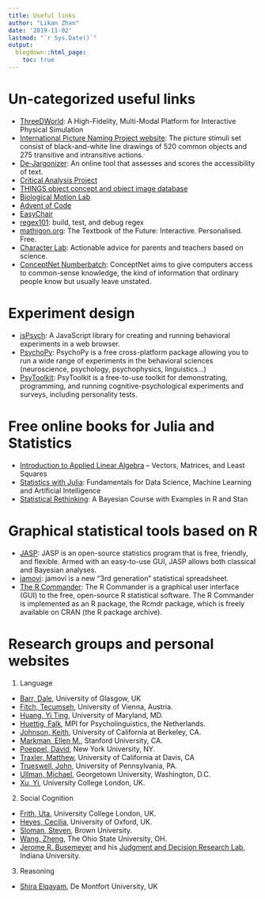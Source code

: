 ```yaml
---
title: Useful links
author: "Likan Zhan"
date: '2019-11-02'
lastmod: "`r Sys.Date()`"
output:
  blogdown::html_page:
    toc: true
---
```


# Un-categorized useful links

- [ThreeDWorld](http://www.threedworld.org): A High-Fidelity, Multi-Modal Platform for Interactive Physical Simulation
- [International Picture Naming Project website](https://crl.ucsd.edu/experiments/ipnp/1stimuli.html): The picture stimuli set consist of black-and-white line drawings of 520 common objects and 275 transitive and intransitive actions.
- [De-Jargonizer](http://scienceandpublic.com/): An online tool that assesses and scores the accessibility of text.
- [Critical Analysis Project](http://critical-analysis.org/)
- [THINGS object concept and object image database](https://osf.io/jum2f/)
- [Biological Motion Lab](https://www.biomotionlab.ca)
- [Advent of Code](https://adventofcode.com)
- [EasyChair](https://easychair.org)
- [regex101](https://regex101.com): build, test, and debug regex
- [mathigon.org](https://mathigon.org): The Textbook of the Future: Interactive. Personalised. Free.
- [Character Lab](https://characterlab.org): Actionable advice for parents and teachers based on science. 
- [ConceptNet Numberbatch](https://github.com/commonsense/conceptnet5): ConceptNet aims to give computers access to common-sense knowledge, the kind of information that ordinary people know but usually leave unstated.


# Experiment design

- [jsPsych](https://www.jspsych.org): A JavaScript library for creating and running behavioral experiments in a web browser.
- [PsychoPy](http://psychopy.org): PsychoPy is a free cross-platform package allowing you to run a wide range of experiments in the behavioral sciences (neuroscience, psychology, psychophysics, linguistics...)
- [PsyToolkit](https://www.psytoolkit.org): PsyToolkit is a free-to-use toolkit for demonstrating, programming, and running cognitive-psychological experiments and surveys, including personality tests.

# Free online books for Julia and Statistics

- [Introduction to Applied Linear Algebra](https://web.stanford.edu/~boyd/vmls/) – Vectors, Matrices, and Least Squares
- [Statistics with Julia](https://statisticswithjulia.org/index.html): Fundamentals for Data Science, Machine Learning and Artificial Intelligence
- [Statistical Rethinking](https://xcelab.net/rm/statistical-rethinking/): A Bayesian Course with Examples in R and Stan

# Graphical statistical tools based on R

- [JASP](https://github.com/jasp-stats/jasp-desktop): JASP is an open-source statistics program that is free, friendly, and flexible. Armed with an easy-to-use GUI, JASP allows both classical and Bayesian analyses.
- [jamovi](https://www.jamovi.org/): jamovi is a new “3rd generation” statistical spreadsheet.
- [The R Commander](https://socialsciences.mcmaster.ca/jfox/Misc/Rcmdr/index.html): The R Commander is a graphical user interface (GUI) to the free, open-source R statistical software. The R Commander is implemented as an R package, the Rcmdr package, which is freely available on CRAN (the R package archive).

# Research groups and personal websites

1. Language

- [Barr, Dale](https://www.gla.ac.uk/researchinstitutes/neurosciencepsychology/staff/dalebarr/), University of Glasgow, UK
- [Fitch, Tecumseh](https://homepage.univie.ac.at/tecumseh.fitch/), University of Vienna, Austria.
- [Huang, Yi Ting](https://hesp.umd.edu/facultyprofile/huang/yi-ting), University of Maryland, MD.
- [Huettig, Falk](https://www.mpi.nl/people/huettig-falk), MPI for Psycholinguistics, the Netherlands.
- [Johnson, Keith](http://linguistics.berkeley.edu/~kjohnson/index.html), University of California at Berkeley, CA.
- [Markman, Ellen M.](http://markmanlab.stanford.edu/index.html), Stanford University, CA.
- [Poeppel, David](http://as.nyu.edu/content/nyu-as/as/faculty/david-poeppel.html), New York University, NY.
- [Traxler, Matthew](https://psychology.ucdavis.edu/people/traxler), University of California at Davis, CA
- [Trueswell, John](http://web.sas.upenn.edu/trueswell-lab/people/trueswell/), University of Pennsylvania, PA.
- [Ullman, Michael](https://georgetown.app.box.com/s/5lrbyhfe5iq07xim1b13t15tjx7m9hyl), Georgetown University, Washington, D.C.
- [Xu, Yi](http://www.homepages.ucl.ac.uk/~uclyyix/), University College London, UK.

2. Social Cognition

- [Frith, Uta](https://sites.google.com/site/utafrith/), University College London, UK.
- [Heyes, Cecilia](http://users.ox.ac.uk/~ascch/index.htm), University of Oxford, UK.
- [Sloman, Steven](https://sites.google.com/site/slomanlab/lab-members), Brown University.
- [Wang, Zheng](https://www.thedocc.com), The Ohio State University, OH.
- [Jerome R. Busemeyer](https://jbusemey.pages.iu.edu/home.html) and his [Judgment and Decision Research Lab](https://jbusemey.pages.iu.edu/lab/Lab.htm), Indiana University.

3. Reasoning

- [Shira Elqayam](https://www.dmu.ac.uk/about-dmu/academic-staff/health-and-life-sciences/shira-elqayam/shira-elqayam.aspx), De Montfort University, UK